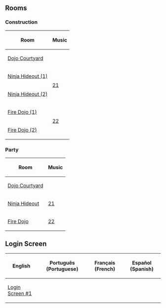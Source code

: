 {{NeedSWFs}}



==Rooms==
===Construction===
{|class="wikitable" style="margin: 1em auto;"
!Room!!Music
|-
|[[Media:RoomsDojoext-FireCelebratePre.swf|Dojo Courtyard]]||{{n/a}}
|-
|[[Media:RoomsDojohide-FireCelebratePre.swf|Ninja Hideout (1)]]||rowspan="2"|[[Media:Music21.swf|21]]
|-
|[[Media:RoomsDojohide-FireCelebratePre2.swf|Ninja Hideout (2)]]
|-
|[[Media:RoomsDojofire-FireCelebratePre.swf|Fire Dojo (1)]]||rowspan="2"|[[Media:Music22.swf|22]]
|-
|[[Media:RoomsDojofire-FireCelebratePre2.swf|Fire Dojo (2)]]
|}

===Party===
{|class="wikitable" style="margin: 1em auto;"
!Room!!Music
|-
|[[Media:RoomsDojoext-FireCelebrate.swf|Dojo Courtyard]]||{{n/a}}
|-
|[[Media:RoomsDojohide-FireCelebrate.swf|Ninja Hideout]]||[[Media:Music21.swf|21]]
|-
|[[Media:RoomsDojofire-FireCelebrate.swf|Fire Dojo]]||[[Media:Music22.swf|22]]
|}

==Login Screen==
{|class="wikitable" style="margin: 1em auto;"
!English!!Português (Portuguese)!!Français (French)!!Español (Spanish)
|-
|[[Media:ENLoginBackgroundsCard jitsu fire-FireCelebrate.swf|Login Screen #1]]||{{n/a|Login Screen #1}}||{{n/a|Login Screen #1}}||{{n/a|Login Screen #1}}
|}

{{Events}}